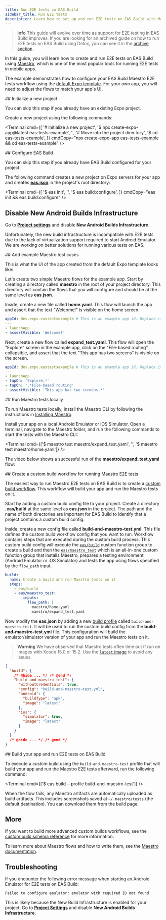 ```yaml
---
title: Run E2E tests on EAS Build
sidebar_title: Run E2E tests
description: Learn how to set up and run E2E tests on EAS Build with Maestro.
---
```



> **info** This guide will evolve over time as support for E2E testing in EAS Build improves. If you are looking for an archived guide on how to run E2E tests on EAS Build using Detox, you can see it in the [archive section](/archive/e2e-tests/).

In this guide, you will learn how to create and run E2E tests on EAS Build using [Maestro](https://maestro.mobile.dev/), which is one of the most popular tools for running E2E tests in mobile apps.

The example demonstrates how to configure your EAS Build Maestro E2E tests workflow using the [default Expo template](/more/create-expo/#--template). For your own app, you will need to adjust the flows to match your app's UI.

<VideoBoxLink videoId="-o-bfIRrg9U" title="Watch: How to run E2E tests on EAS Build" />

<Step label="1">
## Initialize a new project

You can skip this step if you already have an existing Expo project.

Create a new project using the following commands:

<Terminal
  cmd={[
    '# Initialize a new project',
    '$ npx create-expo-app@latest eas-tests-example',
    '',
    '# Move into the project directory',
    '$ cd eas-tests-example',
  ]}
  cmdCopy="npx create-expo-app eas-tests-example && cd eas-tests-example"
/>
</Step>

<Step label="2">
## Configure EAS Build

You can skip this step if you already have EAS Build configured for your project.

The following command creates a new project on Expo servers for your app and creates [**eas.json**](/build/eas-json/) in the project's root directory:

<Terminal
  cmd={[
    '$ eas init',
    '',
    '$ eas build:configure',
  ]}
  cmdCopy="eas init && eas build:configure"
/>
</Step>

<Step label="3">

## Disable New Android Builds Infrastructure

Go to [**Project settings**](https://expo.dev/accounts/[account]/projects/[project]/settings) and disable **New Android Builds Infrastructure**.

Unfortunately, the new build infrastructure is incompatible with E2E tests due to the lack of virtualization support required to start Android Emulator. We are working on better solutions for running various tests on EAS.

</Step>

<Step label="4">
## Add example Maestro test cases

This is what the UI of the app created from the default Expo template looks like:

<div style={{ display: 'flex', justifyContent: 'center' }}>
  <ContentSpotlight src="/static/images/eas-build/tests/01-home.png" className="max-w-[360px]" />
  <ContentSpotlight src="/static/images/eas-build/tests/02-explore.png" className="max-w-[360px]" />
</div>

Let's create two simple Maestro flows for the example app. Start by creating a directory called **maestro** in the root of your project directory. This directory will contain the flows that you will configure and should be at the same level as **eas.json**.

Inside, create a new file called **home.yaml**. This flow will launch the app and assert that the text "Welcome!" is visible on the home screen.

```yaml maestro/home.yaml
appId: dev.expo.eastestsexample # This is an example app id. Replace it with your app id.
---
- launchApp
- assertVisible: 'Welcome!'
```

Next, create a new flow called **expand_test.yaml**. This flow will open the "Explore" screen in the example app, click on the "File-based routing" collapsible, and assert that the text "This app has two screens" is visible on the screen.

```yaml maestro/expand_test.yaml
appId: dev.expo.eastestsexample # This is an example app id. Replace it with your app id.
---
- launchApp
- tapOn: 'Explore.*'
- tapOn: '.*File-based routing'
- assertVisible: 'This app has two screens.*'
```

</Step>

<Step label="5">
## Run Maestro tests locally

To run Maestro tests locally, install the Maestro CLI by following the instructions in [Installing Maestro](https://maestro.mobile.dev/getting-started/installing-maestro).

Install your app on a local Android Emulator or iOS Simulator. Open a terminal, navigate to the Maestro folder, and run the following commands to start the tests with the Maestro CLI:

<Terminal
  cmd={['$ maestro test maestro/expand_test.yaml', '', '$ maestro test maestro/home.yaml']}
/>

The video below shows a successful run of the **maestro/expand_test.yaml** flow:

<ContentSpotlight file="guides/local-e2e.mp4" />

</Step>

<Step label="6">
## Create a custom build workflow for running Maestro E2E tests

The easiest way to run Maestro E2E tests on EAS Build is to create a [custom build workflow](/custom-builds/get-started/). This workflow will build your app and run the Maestro tests on it.

Start by adding a custom build config file to your project. Create a directory **.eas/build** at the same level as **eas.json** in the project. The path and the name of both directories are important for EAS Build to identify that a project contains a custom build config.

Inside, create a new config file called **build-and-maestro-test.yml**. This file defines the custom build workflow config that you want to run. Workflow contains steps that are executed during the custom build process. This custom build config will execute the [`eas/build`](custom-builds/schema/#easbuild) custom function group to create a build and then the [`eas/maestro_test`](custom-builds/schema/#easmaestro_test) which is an all-in-one custom function group that installs Maestro, prepares a testing environment (Android Emulator or iOS Simulator) and tests the app using flows specified by the `flow_path` input.

```yaml .eas/build/build-and-maestro-test.yml
build:
  name: Create a build and run Maestro tests on it
  steps:
    - eas/build
    - eas/maestro_test:
        inputs:
          flow_path: |
            maestro/home.yaml
            maestro/expand_test.yaml
```

Now modify the **eas.json** by adding a new [build profile](/build/eas-json/#build-profiles) called `build-and-maestro-test`. It will be used to run the custom build config from the **build-and-maestro-test.yml** file. This configuration will build the emulator/simulator version of your app and run the Maestro tests on it.

> **Warning** We have observed that Maestro tests often time out if run on images with Xcode 15.0 or 15.2. Use the [`latest` image](/build-reference/infrastructure/#configuring-build-environment) to avoid any issues.

```json eas.json
{
  "build": {
    /* @hide ... */ /* @end */
    "build-and-maestro-test": {
      "withoutCredentials": true,
      "config": "build-and-maestro-test.yml",
      "android": {
        "buildType": "apk",
        "image": "latest"
      },
      "ios": {
        "simulator": true,
        "image": "latest"
      }
    }
  }
  /* @hide ... */ /* @end */
}
```

</Step>

<Step label="7">
## Build your app and run E2E tests on EAS Build

To execute a custom build using the `build-and-maestro-test` profile that will build your app and run the Maestro E2E tests afterward, run the following command:

<Terminal cmd={['$ eas build --profile build-and-maestro-test']} />

<ContentSpotlight
  alt="Logs of successful Maestro tests"
  src="/static/images/eas-build/tests/03-logs.png"
  className="max-w-[600px]"
/>

When the flow fails, any Maestro artifacts are automatically uploaded as build artifacts. This includes screenshots saved at `~/.maestro/tests` (the default destination). You can download them from the build page.

<ContentSpotlight
  alt="Failed Maestro tests artifacts"
  src="/static/images/eas-build/tests/04-artifacts.png"
  className="max-w-[600px]"
/>
</Step>

## More

If you want to build more advanced custom builds workflows, see the [custom build schema reference](/custom-builds/schema/) for more information.

To learn more about Maestro flows and how to write them, see the [Maestro documentation](https://maestro.mobile.dev).

## Troubleshooting

If you encounter the following error message when starting an Android Emulator for E2E tests on EAS Build:

```text
Failed to configure emulator: emulator with required ID not found.
```

This is likely because the New Build Infrastructure is enabled for your project. Go to [**Project Settings**](https://expo.dev/accounts/[account]/projects/[project]/settings) and disable **New Android Builds Infrastructure**.

